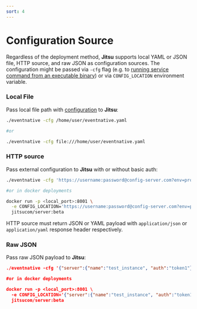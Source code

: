 ```yaml
---
sort: 4
---
```



# Configuration Source


Regardless of the deployment method, **Jitsu** supports local YAML or JSON file, HTTP source, and raw JSON as configuration sources. The configuration might be passed via `-cfg` flag (e.g. to [running service command from an executable binary](/docs/deployment/build-from-sources#run-eventnative)) or via `CONFIG_LOCATION` environment variable.

### Local File

Pass local file path with [configuration](/docs/configuration) to **Jitsu**:

```bash
./eventnative -cfg /home/user/eventnative.yaml

#or

./eventnative -cfg file:///home/user/eventnative.yaml
```

### HTTP source

Pass external configuration to **Jitsu** with or without basic auth:

```bash
./eventnative -cfg 'https://username:password@config-server.com?env=prod'

#or in docker deployments

docker run -p <local_port>:8001 \
  -e CONFIG_LOCATION='https://username:password@config-server.com?env=prod' \
  jitsucom/server:beta
```

<Hint>
    HTTP source must return JSON or YAML payload with <code inline="true">application/json</code> or <code inline="true">application/yaml</code> response header respectively.
</Hint>

### Raw JSON

Pass raw JSON payload to **Jitsu**:

```json
./eventnative -cfg '{"server":{"name":"test_instance", "auth":"token1"}}'

#or in docker deployments

docker run -p <local_port>:8001 \
  -e CONFIG_LOCATION='{"server":{"name":"test_instance", "auth":"token1"}}' \
  jitsucom/server:beta
```